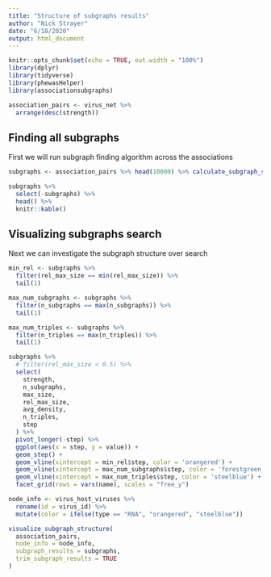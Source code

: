 ```yaml
---
title: "Structure of subgraphs results"
author: "Nick Strayer"
date: "6/18/2020"
output: html_document
---
```


```r
knitr::opts_chunk$set(echo = TRUE, out.width = "100%")
library(dplyr)
library(tidyverse)
library(phewasHelper)
library(associationsubgraphs)

association_pairs <- virus_net %>% 
  arrange(desc(strength))
```


## Finding all subgraphs

First we will run subgraph finding algorithm across the associations

```r

subgraphs <- association_pairs %>% head(10000) %>% calculate_subgraph_structure()

subgraphs %>% 
  select(-subgraphs) %>% 
  head() %>% 
  knitr::kable()
```

## Visualizing subgraphs search

Next we can investigate the subgraph structure over search

```r

min_rel <- subgraphs %>%
  filter(rel_max_size == min(rel_max_size)) %>%
  tail(1)

max_num_subgraphs <- subgraphs %>%
  filter(n_subgraphs == max(n_subgraphs)) %>%
  tail(1)

max_num_triples <- subgraphs %>%
  filter(n_triples == max(n_triples)) %>%
  tail(1)

subgraphs %>%
  # filter(rel_max_size < 0.5) %>%
  select(
    strength,
    n_subgraphs,
    max_size,
    rel_max_size,
    avg_density,
    n_triples,
    step
  ) %>% 
  pivot_longer(-step) %>%
  ggplot(aes(x = step, y = value)) +
  geom_step() +
  geom_vline(xintercept = min_rel$step, color = 'orangered') +
  geom_vline(xintercept = max_num_subgraphs$step, color = 'forestgreen') +
  geom_vline(xintercept = max_num_triples$step, color = 'steelblue') +
  facet_grid(rows = vars(name), scales = "free_y")

```

```r

node_info <- virus_host_viruses %>% 
  rename(id = virus_id) %>% 
  mutate(color = ifelse(type == "RNA", "orangered", "steelblue"))

visualize_subgraph_structure(
  association_pairs,
  node_info = node_info,
  subgraph_results = subgraphs,
  trim_subgraph_results = TRUE
)

```
